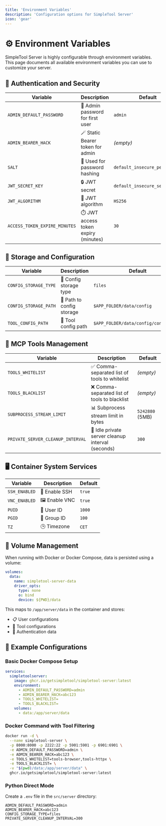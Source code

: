 ```yaml
---
title: 'Environment Variables'
description: 'Configuration options for SimpleTool Server'
icon: 'gear'
---
```


# ⚙️ Environment Variables

SimpleTool Server is highly configurable through environment variables. This page documents all available environment variables you can use to customize your server.

## 🔐 Authentication and Security

| Variable | Description | Default |
|----------|-------------|---------|
| `ADMIN_DEFAULT_PASSWORD` | 🔑 Admin password for first user | `admin` |
| `ADMIN_BEARER_HACK` | 🪄 Static Bearer token for admin | _(empty)_ |
| `SALT` | 🧂 Used for password hashing | `default_insecure_pepper` |
| `JWT_SECRET_KEY` | 🔒 JWT secret | `default_insecure_secret_key` |
| `JWT_ALGORITHM` | 🔐 JWT algorithm | `HS256` |
| `ACCESS_TOKEN_EXPIRE_MINUTES` | ⏱️ JWT access token expiry (minutes) | `30` |

## 📂 Storage and Configuration

| Variable | Description | Default |
|----------|-------------|---------|
| `CONFIG_STORAGE_TYPE` | 💾 Config storage type | `files` |
| `CONFIG_STORAGE_PATH` | 📁 Path to config storage | `$APP_FOLDER/data/config` |
| `TOOL_CONFIG_PATH` | 🔧 Tool config path | `$APP_FOLDER/data/config/config.json` |

## 🧰 MCP Tools Management

| Variable | Description | Default |
|----------|-------------|---------|
| `TOOLS_WHITELIST` | ✅ Comma-separated list of tools to whitelist | _(empty)_ |
| `TOOLS_BLACKLIST` | ❌ Comma-separated list of tools to blacklist | _(empty)_ |
| `SUBPROCESS_STREAM_LIMIT` | 📊 Subprocess stream limit in bytes | `5242880` (5MB) |
| `PRIVATE_SERVER_CLEANUP_INTERVAL` | 🧹 Idle private server cleanup interval (seconds) | `300` |

## 🖥️ Container System Services

| Variable | Description | Default |
|----------|-------------|---------|
| `SSH_ENABLED` | 🔌 Enable SSH | `true` |
| `VNC_ENABLED` | 🖼️ Enable VNC | `true` |
| `PUID` | 👤 User ID | `1000` |
| `PGID` | 👥 Group ID | `100` |
| `TZ` | 🕒 Timezone | `CET` |

## 💾 Volume Management

When running with Docker or Docker Compose, data is persisted using a volume:

```yaml
volumes:
  data:
    name: simpletool-server-data    
    driver_opts:
      type: none
      o: bind
      device: ${PWD}/data
```

This maps to `/app/server/data` in the container and stores:

- 📋 User configurations
- 🔧 Tool configurations
- 🔐 Authentication data

## 🚀 Example Configurations

### Basic Docker Compose Setup

```yaml
services:
  simpletoolserver:
    image: ghcr.io/getsimpletool/simpletool-server:latest
    environment:
      - ADMIN_DEFAULT_PASSWORD=admin
      - ADMIN_BEARER_HACK=abc123
      - TOOLS_WHITELIST=
      - TOOLS_BLACKLIST=
    volumes:
      - data:/app/server/data
```

### Docker Command with Tool Filtering

```bash
docker run -d \
  --name simpletool-server \
  -p 8000:8000 -p 2222:22 -p 5901:5901 -p 6901:6901 \
  -e ADMIN_DEFAULT_PASSWORD=admin \
  -e ADMIN_BEARER_HACK=abc123 \
  -e TOOLS_WHITELIST=tools-browser,tools-httpx \
  -e TOOLS_BLACKLIST= \
  -v "$(pwd)/data:/app/server/data" \
  ghcr.io/getsimpletool/simpletool-server:latest
```

### Python Direct Mode

Create a `.env` file in the `src/server` directory:

```
ADMIN_DEFAULT_PASSWORD=admin
ADMIN_BEARER_HACK=abc123
CONFIG_STORAGE_TYPE=files
PRIVATE_SERVER_CLEANUP_INTERVAL=300
